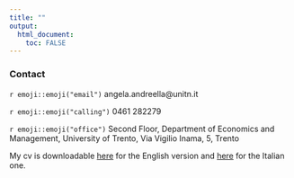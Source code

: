 ---
title: ""
output: 
  html_document:
    toc: FALSE
---

### Contact

`r emoji::emoji("email")`  angela.andreella@unitn.it

`r emoji::emoji("calling")` 0461 282279

`r emoji::emoji("office")`  Second Floor, Department of Economics and Management, University of Trento,  Via Vigilio Inama, 5, Trento



My cv is downloadable [here](cv_eng.pdf) for the English version and [here](cv_ita.pdf) for the Italian one.


